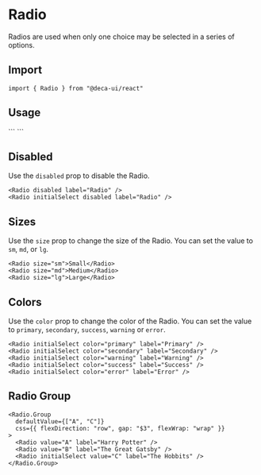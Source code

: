 
# Radio
Radios are used when only one choice may be selected in a series of options.

## Import
```
import { Radio } from "@deca-ui/react"
```

## Usage
<ComponentWrapper>
  <Radio initialSelect label="Radio" />
</ComponentWrapper>
```
<Radio initialSelect label="Radio" />
```

## Disabled
Use the `disabled` prop to disable the Radio.
<ComponentWrapper>
  <Radio disabled label="Radio" />
  <Radio initialSelect disabled label="Radio" />
</ComponentWrapper>
```
<Radio disabled label="Radio" />
<Radio initialSelect disabled label="Radio" />
```

## Sizes
Use the `size` prop to change the size of the Radio. You can set the value to `sm`, `md`, or `lg`.
<ComponentWrapper>
  <Radio size="sm" initialSelect label="Small" />
  <Radio size="md" initialSelect label="Medium" />
  <Radio size="lg" initialSelect label="Large" />
</ComponentWrapper>

```
<Radio size="sm">Small</Radio>
<Radio size="md">Medium</Radio>
<Radio size="lg">Large</Radio>
```

## Colors
Use the `color` prop to change the color of the Radio. You can set the value to `primary`, `secondary`, `success`, `warning` or `error`.
<ComponentWrapper>
  <Radio initialSelect color="primary" label="Primary" />
  <Radio initialSelect color="secondary" label="Secondary" />
  <Radio initialSelect color="success" label="Success" />
  <Radio initialSelect color="warning" label="Warning" />
  <Radio initialSelect color="error" label="Error" />
</ComponentWrapper>

```
<Radio initialSelect color="primary" label="Primary" />
<Radio initialSelect color="secondary" label="Secondary" />
<Radio initialSelect color="warning" label="Warning" />
<Radio initialSelect color="success" label="Success" />
<Radio initialSelect color="error" label="Error" />
```

## Radio Group

<ComponentWrapper>
  <Radio.Group defaultValue={["A", "C"]} css={{ flexDirection: "row", gap: "$3", flexWrap: "wrap" }}>
    <Radio initialSelect value="A" label="Harry Potter" />
    <Radio initialSelect value="B" label="The Great Gatsby" />
    <Radio initialSelect value="C" label="The Hobbits" />
  </Radio.Group>
</ComponentWrapper>

```
<Radio.Group
  defaultValue={["A", "C"]}
  css={{ flexDirection: "row", gap: "$3", flexWrap: "wrap" }}
>
  <Radio value="A" label="Harry Potter" />
  <Radio value="B" label="The Great Gatsby" />
  <Radio initialSelect value="C" label="The Hobbits" />
</Radio.Group>
```

